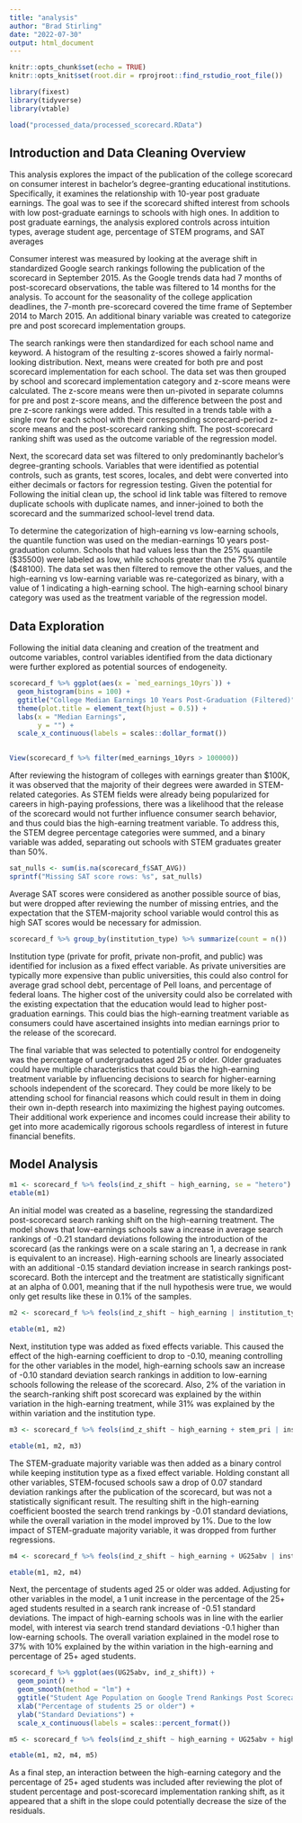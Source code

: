 ```yaml
---
title: "analysis"
author: "Brad Stirling"
date: "2022-07-30"
output: html_document
---
```


```r
knitr::opts_chunk$set(echo = TRUE)
knitr::opts_knit$set(root.dir = rprojroot::find_rstudio_root_file())
```

```r
library(fixest)
library(tidyverse)
library(vtable)
```

```r
load("processed_data/processed_scorecard.RData")
```

## Introduction and Data Cleaning Overview

This analysis explores the impact of the publication of the college scorecard on consumer interest in bachelor's degree-granting educational institutions. Specifically, it examines the relationship with 10-year post graduate earnings. The goal was to see if the scorecard shifted interest from schools with low post-graduate earnings to schools with high ones. In addition to post graduate earnings, the analysis explored controls across intuition types, average student age, percentage of STEM programs, and SAT averages

Consumer interest was measured by looking at the average shift in standardized Google search rankings following the publication of the scorecard in September 2015. As the Google trends data had 7 months of post-scorecard observations, the table was filtered to 14 months for the analysis. To account for the seasonality of the college application deadlines, the 7-month pre-scorecard covered the time frame of September 2014 to March 2015. An additional binary variable was created to categorize pre and post scorecard implementation groups. 

The search rankings were then standardized for each school name and keyword. A histogram of the resulting z-scores showed a fairly normal-looking distribution. Next, means were created for both pre and post scorecard implementation for each school. The data set was then grouped by school and scorecard implementation category and z-score means were calculated. The z-score means were then un-pivoted in separate columns for pre and post z-score means, and the difference between the post and pre z-score rankings were added. This resulted in a trends table with a single row for each school with their corresponding scorecard-period z-score means and the post-scorecard ranking shift. The post-scorecard ranking shift was used as the outcome variable of the regression model.

Next, the scorecard data set was filtered to only predominantly bachelor's degree-granting schools. Variables that were identified as potential controls, such as grants, test scores, locales, and debt were converted into either decimals or factors for regression testing. Given the potential for Following the initial clean up, the school id link table was filtered to remove duplicate schools with duplicate names, and inner-joined to both the scorecard and the summarized school-level trend data.

To determine the categorization of high-earning vs low-earning schools, the quantile function was used on the median-earnings 10 years post-graduation column. Schools that had values less than the 25% quantile (\$35500) were labeled as low, while schools greater than the 75% quantile (\$48100). The data set was then filtered to remove the other values, and the high-earning vs low-earning variable was re-categorized as binary, with a value of 1 indicating a high-earning school. The high-earning school binary category was used as the treatment variable of the regression model.

## Data Exploration

Following the initial data cleaning and creation of the treatment and outcome variables, control variables identified from the data dictionary were further explored as potential sources of endogeneity. 

```r
scorecard_f %>% ggplot(aes(x = `med_earnings_10yrs`)) + 
  geom_histogram(bins = 100) +
  ggtitle("College Median Earnings 10 Years Post-Graduation (Filtered)") +
  theme(plot.title = element_text(hjust = 0.5)) +
  labs(x = "Median Earnings",
       y = "") + 
  scale_x_continuous(labels = scales::dollar_format())
  
```
```r
View(scorecard_f %>% filter(med_earnings_10yrs > 100000))
```

After reviewing the histogram of colleges with earnings greater than $100K, it was observed that the majority of their degrees were awarded in STEM-related categories. As STEM fields were already being popularized for careers in high-paying professions, there was a likelihood that the release of the scorecard would not further influence consumer search behavior, and thus could bias the high-earning treatment variable. To address this, the STEM degree percentage categories were summed, and a binary variable was added, separating out schools with STEM graduates greater than 50%.


```r
sat_nulls <- sum(is.na(scorecard_f$SAT_AVG))
sprintf("Missing SAT score rows: %s", sat_nulls)
```

Average SAT scores were considered as another possible source of bias, but were dropped after reviewing the number of missing entries, and the expectation that the STEM-majority school variable would control this as high SAT scores would be necessary for admission.

```r
scorecard_f %>% group_by(institution_type) %>% summarize(count = n())
```

Institution type (private for profit, private non-profit, and public) was identified for inclusion as a fixed effect variable. As private universities are typically more expensive than public universities, this could also control for average grad school debt, percentage of Pell loans, and percentage of federal loans. The higher cost of the university could also be correlated with the existing expectation that the education would lead to higher post-graduation earnings. This could bias the high-earning treatment variable as consumers could have ascertained insights into median earnings prior to the release of the scorecard.

The final variable that was selected to potentially control for endogeneity was the percentage of undergraduates aged 25 or older. Older graduates could have multiple characteristics that could bias the high-earning treatment variable by influencing decisions to search for higher-earning schools independent of the scorecard. They could be more likely to be attending school for financial reasons which could result in them in doing their own in-depth research into maximizing the highest paying outcomes. Their additional work experience and incomes could increase their ability to get into more academically rigorous schools regardless of interest in future financial benefits.

## Model Analysis
```r
m1 <- scorecard_f %>% feols(ind_z_shift ~ high_earning, se = "hetero")
etable(m1)
```

An initial model was created as a baseline, regressing the standardized post-scorecard search ranking shift on the high-earning treatment. The model shows that low-earnings schools saw a increase in average search rankings of -0.21 standard deviations following the introduction of the scorecard (as the rankings were on a scale staring an 1, a decrease in rank is equivalent to an increase). High-earning schools are linearly associated with an additional -0.15 standard deviation increase in search rankings post-scorecard. Both the intercept and the treatment are statistically significant at an alpha of 0.001, meaning that if the null hypothesis were true, we would only get results like these in 0.1% of the samples.

```r
m2 <- scorecard_f %>% feols(ind_z_shift ~ high_earning | institution_type, se = "hetero")

etable(m1, m2)

```

Next, institution type was added as fixed effects variable. This caused the effect of the high-earning coefficient to drop to -0.10, meaning controlling for the other variables in the model, high-earning schools saw an increase of -0.10 standard deviation search rankings in addition to low-earning schools following the release of the scorecard. Also, 2% of the variation in the search-ranking shift post scorecard was explained by the within variation in the high-earning treatment, while 31% was explained by the within variation and the institution type.

```r
m3 <- scorecard_f %>% feols(ind_z_shift ~ high_earning + stem_pri | institution_type, se = "hetero")

etable(m1, m2, m3)
```

The STEM-graduate majority variable was then added as a binary control while keeping institution type as a fixed effect variable. Holding constant all other variables, STEM-focused schools saw a drop of 0.07 standard deviation rankings after the publication of the scorecard, but was not a statistically significant result. The resulting shift in the high-earning coefficient boosted the search trend rankings by -0.01 standard deviations, while the overall variation in the model improved by 1%. Due to the low impact of STEM-graduate majority variable, it was dropped from further regressions.

```r
m4 <- scorecard_f %>% feols(ind_z_shift ~ high_earning + UG25abv | institution_type, se = "hetero")

etable(m1, m2, m4)

```

Next, the percentage of students aged 25 or older was added. Adjusting for other variables in the model, a 1 unit increase in the percentage of the 25+ aged students resulted in a search rank increase of -0.51 standard deviations. The impact of high-earning schools was in line with the earlier model, with interest via search trend standard deviations -0.1 higher than low-earning schools. The overall variation explained in the model rose to 37% with 10% explained by the within variation in the high-earning and percentage of 25+ aged students. 

```r
scorecard_f %>% ggplot(aes(UG25abv, ind_z_shift)) + 
  geom_point() + 
  geom_smooth(method = "lm") +
  ggtitle("Student Age Population on Google Trend Rankings Post Scorecard Publciation ") +
  xlab("Percentage of students 25 or older") + 
  ylab("Standard Deviations") +
  scale_x_continuous(labels = scales::percent_format())

```

```r
m5 <- scorecard_f %>% feols(ind_z_shift ~ high_earning + UG25abv + high_earning * UG25abv| institution_type, se = "hetero")

etable(m1, m2, m4, m5)

```
As a final step, an interaction between the high-earning category and the percentage of 25+ aged students was included after reviewing the plot of student percentage and post-scorecard implementation ranking shift, as it appeared that a shift in the slope could potentially decrease the size of the residuals.

